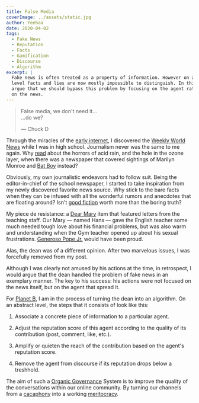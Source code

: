 ```yaml
---
title: False Media
coverImage: ../assets/static.jpg
author: Yeehaa
date: 2020-04-02
tags: 
  - Fake News
  - Reputation
  - Facts
  - Gamification
  - Discourse
  - Algorithm
excerpt: | 
  Fake news is often treated as a property of information. However on a content
  level facts and lies are now mostly impossible to distinguish. In this post, I
  argue that we should bypass this problem by focusing on the agent rather than
  on the news.
---
```


> False media, we don't need it&hellip;  
>	&hellip;do we?
>
> &mdash; Chuck D

Through the miracles of the [early
internet](https://www.youtube.com/watch?v=2LzyRcLJdlg), I discovered the [Weekly
World News](https://en.wikipedia.org/wiki/Weekly_World_News) while I was in high
school.  Journalism never was the same to me again. Why
[read](https://www.mentalfloss.com/article/49985/where-are-they-now-8-things-terrified-us-90s)
about the horrors of acid rain, and the hole in the ozone layer, when there was
a newspaper that covered sightings of Marilyn Monroe and [Bat
Boy](https://www.vice.com/en_us/article/8gdkwv/an-interview-with-the-creator-of-bat-boy-987)
instead?

Obviously, my own journalistic endeavors had to follow suit. Being the 
editor-in-chief of the school newspaper, I started to take inspiration from my
newly discovered favorite news source. Why stick to the bare facts when they can
be infused with all the wonderful rumors and anecdotes that are floating
around? Isn't [good fiction](https://en.wikisource.org/wiki/Page%3ADead_Souls_-_A_Poem_by_Nikolay_Gogol_-_vol1.djvu/165) worth more than the boring truth?

My piece de resistance: a [Dear
Mary](https://www.spectator.co.uk/article/dear-mary-your-problems-solved) item
that featured letters from the teaching staff. Our Mary &mdash; named Hans
&mdash; gave the English teacher some much needed tough love about his financial
problems, but was also warm and understanding when the Gym teacher opened up
about his sexual frustrations. [Generoso Pope
Jr.](https://en.wikipedia.org/wiki/Generoso_Pope_Jr.) would have been proud.

Alas, the dean was of a different opinion. After two marvelous issues, I was
forcefully removed from my post. 

Although I was clearly not amused by his actions at the time, in retrospect, I
would argue that the dean handled the problem of fake news in an exemplary
manner. The key to his success: his actions were not focused on the news itself,
but on the agent that spread it.

For [Planet B](https://planet-b.eu/), I am in the process of turning the dean
into an algorithm. On an abstract level, the steps that it consists of look
like this:


1. Associate a concrete piece of information to a particular agent.

2. Adjust the reputation score of this agent according to the quality of its
contribution (post, comment, like, etc.).

3. Amplify or quieten the reach of the contribution based on the agent's reputation score.

4. Remove the agent from discourse if its reputation drops below a treshhold.


The aim of such a [Organic
Governance](http://theimpactinstitute.org/Publications/Ulieru%202014%20-%20Organic%20Governance%20Through%20the%20Logic%20of%20Holonic%20Systems.pdf)
System is to improve the quality of the conversations within our online
community. By turning our channels from a
[cacaphony](https://www.urbandictionary.com/define.php?term=cacophony) into a
working
[meritocracy](https://www.urbandictionary.com/define.php?term=meritocracy).
